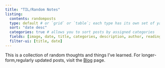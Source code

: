 ```yaml
---
title: "TIL/Random Notes"
listing: 
  contents: randomposts 
  type: default # or `grid` or `table`; each type has its own set of yaml options to include
  sort: "date desc" 
  categories: true # allows you to sort posts by assigned categories 
  fields: [image, date, title, categories, description, author, reading-time]
  filter-ui: [title, date]
---
```


This is a collection of random thoughts and things I've learned. For longer-form,regularly updated posts, visit the [Blog](posts.qmd) page.
